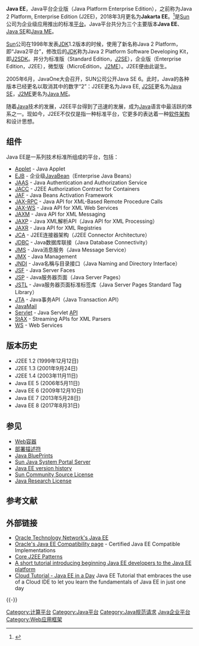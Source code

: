 {{refimprove|time=2018-08-16T17:27:58+00:00}}
{{update|time=2018-08-16T17:27:58+00:00}}
{{NoteTA|G1=IT}}
{{java platforms}}

'''Java EE'''，Java平台企业版（Java  Platform Enterprise Edition），之前称为Java 2 Platform, Enterprise Edition (J2EE)，2018年3月更名为'''Jakarta EE'''。<ref>{{cite web |url=http://www.zdnet.com/article/good-bye-jee-hello-jakarta-ee/ |title=Good-bye JEE, hello Jakarta EE |publisher=[[zdnet|zdnet]] |date=2018年3月5日 |accessdate=2018年3月10日 |archive-date=2021年1月19日 |archive-url=https://web.archive.org/web/20210119034455/https://www.zdnet.com/article/good-bye-jee-hello-jakarta-ee/ |dead-url=no }}</ref>是[[Sun|Sun]]公司为企业级应用推出的标准[[系統平台|平台]]。Java平台共分为三个主要版本'''Java EE'''、[[Java_SE|Java SE]]和[[Java_ME|Java ME]]。

[[Sun|Sun]]公司在1998年发表[[JDK|JDK]]1.2版本的时候，使用了新名称Java 2 Platform，即“Java2平台”，修改后的[[JDK|JDK]]称为Java 2 Platform Software Developing Kit，即[[J2SDK|J2SDK]]。并分为标准版（Standard Edition，[[J2SE|J2SE]]），企业版（Enterprise Edition，J2EE），微型版（MicroEdition，[[J2ME|J2ME]]）。J2EE便由此诞生。

2005年6月，JavaOne大会召开，SUN公司公开Java SE 6。此时，Java的各种版本已经更名以取消其中的数字“2”：J2EE更名为Java EE, [[J2SE|J2SE]]更名为[[Java_SE|Java SE]]，[[J2ME|J2ME]]更名为[[Java_ME|Java ME]]。

随着[[Java|Java]]技术的发展，J2EE平台得到了迅速的发展，成为[[Java|Java]]语言中最活跃的体系之一。现如今，J2EE不仅仅是指一种标准平台，它更多的表达着一种[[软件架构|软件架构]]和设计思想。

==组件==
Java EE是一系列技术标准所组成的平台，包括：

* [[Applet|Applet]] -	Java Applet
* [[EJB|EJB]] - 企业级[[JavaBean|JavaBean]]（Enterprise Java Beans）
* [[JAAS|JAAS]] - Java Authentication and Authorization Service
* [[JACC|JACC]] - J2EE Authorization Contract for Containers
* [[JAF|JAF]] - Java Beans Activation Framework
* [[JAX-RPC|JAX-RPC]] - 	Java API for XML-Based Remote Procedure Calls
* [[JAX-WS|JAX-WS]] - Java API for XML Web Services
* [[JAXM|JAXM]] - Java API for XML Messaging
* [[JAXP|JAXP]] - Java XML解析API（Java API for XML Processing）
* [[JAXR|JAXR]] - Java API for XML Registries
* [[JCA|JCA]] - J2EE连接器架构（J2EE Connector Architecture）
* [[JDBC|JDBC]] - Java数据库联接（Java Database Connectivity）
* [[JMS|JMS]] - Java消息服务（Java Message Service）
* [[JMX|JMX]] - Java Management
* [[JNDI|JNDI]] - Java名稱与目录接口（Java Naming and Directory Interface）
* [[JSF|JSF]] - Java Server Faces
* [[JSP|JSP]] - Java服务器页面（Java Server Pages）
* [[JSTL|JSTL]] - Java服务器页面标准标签库（Java Server Pages Standard Tag Library）
* [[JTA|JTA]] - Java事务API（Java Transaction API）
* [[JavaMail|JavaMail]]
* [[Servlet|Servlet]] - 	Java Servlet [[API|API]]
* [[StAX|StAX]] - Streaming APIs for XML Parsers
* [[WS|WS]] - Web Services

==版本历史==

* J2EE 1.2 (1999年12月12日)
* J2EE 1.3 (2001年9月24日)
* J2EE 1.4 (2003年11月11日)
* Java EE 5 (2006年5月11日)
* Java EE 6 (2009年12月10日)
* Java EE 7 (2013年5月28日)
* Java EE 8 (2017年8月31日)

==参见==
{{Portal|Java}}
* [[Web容器|Web容器]]
* [[部署描述符|部署描述符]]
* [[Java_BluePrints|Java BluePrints]]
* [[Sun_Java_System_Portal_Server|Sun Java System Portal Server]]
* [[Java_EE_version_history|Java EE version history]]
* [[Sun_Community_Source_License|Sun Community Source License]]
* [[Java_Research_License|Java Research License]]

== 参考文献 ==
{{Reflist}}

==外部链接==
{{Commons category|Java EE}}
* [http://www.oracle.com/technetwork/java/javaee/overview/index.html Oracle Technology Network's Java EE]{{Wayback|url=http://www.oracle.com/technetwork/java/javaee/overview/index.html |date=20141217155326 }}
* [http://www.oracle.com/technetwork/java/javaee/overview/compatibility-jsp-136984.html Oracle's Java EE Compatibility page] {{Wayback|url=http://www.oracle.com/technetwork/java/javaee/overview/compatibility-jsp-136984.html |date=20200508195336 }} - Certified Java EE Compatible Implementations
* [http://java.sun.com/blueprints/corej2eepatterns/Patterns/index.html Core J2EE Patterns]{{Wayback|url=http://java.sun.com/blueprints/corej2eepatterns/Patterns/index.html |date=20040211041951 }}
* [http://docs.oracle.com/javaee/6/firstcup/doc/index.html A short tutorial introducing beginning Java EE developers to the Java EE platform] {{Wayback|url=http://docs.oracle.com/javaee/6/firstcup/doc/index.html |date=20200920023650 }}
* [https://web.archive.org/web/20160805072927/http://www.turngeek.press/javaeeinaday/ Cloud Tutorial - Java EE in a Day] Java EE Tutorial that embraces the use of a Cloud IDE to let you learn the fundamentals of Java EE in just one day

{{-}}
{{Java (Sun)}}

[[Category:计算平台|Category:计算平台]]
[[Category:Java平台|Category:Java平台]]
[[Category:Java规范请求|Category:Java规范请求]]
[[Category:Java企业平台|]]
[[Category:Web应用框架|Category:Web应用框架]]